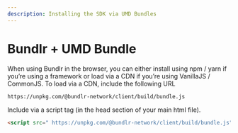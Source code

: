 ```yaml
---
description: Installing the SDK via UMD Bundles
---
```


# Bundlr + UMD Bundle

When using Bundlr in the browser, you can either install using npm / yarn if you’re using a framework or load via a CDN if you’re using VanillaJS / CommonJS. To load via a CDN, include the following URL

```html
https://unpkg.com/@bundlr-network/client/build/bundle.js
```

Include via a script tag (in the head section of your main html file).

```html
<script src=" https://unpkg.com/@bundlr-network/client/build/bundle.js"></script>
```

